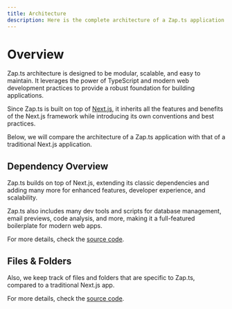 ```yaml
---
title: Architecture
description: Here is the complete architecture of a Zap.ts application compared to a traditional Next.js application.
---
```


# Overview

Zap.ts architecture is designed to be modular, scalable, and easy to maintain. It leverages the power of TypeScript and modern web development practices to provide a robust foundation for building applications.

Since Zap.ts is built on top of [Next.js](https://nextjs.org/), it inherits all the features and benefits of the Next.js framework while introducing its own conventions and best practices.

Below, we will compare the architecture of a Zap.ts application with that of a traditional Next.js application.

## Dependency Overview

Zap.ts builds on top of Next.js, extending its classic dependencies and adding many more for enhanced features, developer experience, and scalability.

Zap.ts also includes many dev tools and scripts for database management, email previews, code analysis, and more, making it a full-featured boilerplate for modern web apps.

For more details, check the [source code](https://github.com/zap-studio/zap.ts/blob/main/packages/architecture/src/deps.ts).

## Files & Folders

Also, we keep track of files and folders that are specific to Zap.ts, compared to a traditional Next.js app.

For more details, check the [source code](https://github.com/zap-studio/zap.ts/blob/main/packages/architecture/src/files/index.ts).
